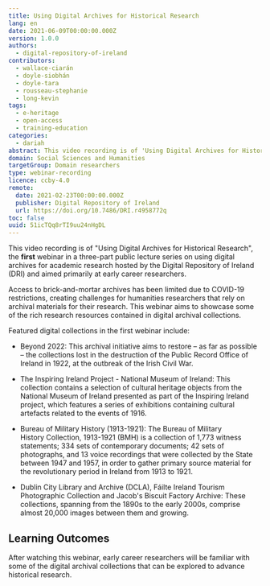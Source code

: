 ```yaml
---
title: Using Digital Archives for Historical Research
lang: en
date: 2021-06-09T00:00:00.000Z
version: 1.0.0
authors:
  - digital-repository-of-ireland
contributors:
  - wallace-ciarán
  - doyle-siobhán
  - doyle-tara
  - rousseau-stephanie
  - long-kevin
tags:
  - e-heritage
  - open-access
  - training-education
categories:
  - dariah
abstract: This video recording is of 'Using Digital Archives for Historical Research',  the first webinar in a three-part public lecture series hosted by the Digital   Repository of Ireland (DRI) aimed at early career researchers. The webinar showcases the rich research resources contained in digital archival   collections that can be used to advance historical research.
domain: Social Sciences and Humanities
targetGroup: Domain researchers
type: webinar-recording
licence: ccby-4.0
remote:
  date: 2021-02-23T00:00:00.000Z
  publisher: Digital Repository of Ireland
  url: https://doi.org/10.7486/DRI.r4958772q
toc: false
uuid: 51icTQq8rTI9uu24nHgDL
---
```


This video recording is of "Using Digital Archives for Historical Research", the **first** webinar in a three-part public lecture series on using digital archives for academic research hosted by the Digital Repository of Ireland (DRI) and aimed primarily at early career researchers.

Access to brick-and-mortar archives has been limited due to COVID-19 restrictions, creating challenges for humanities researchers that rely on archival materials for their research. This webinar aims to showcase some of the rich research resources contained in digital archival collections.

Featured digital collections in the first webinar include:

- Beyond 2022: This archival initiative aims to restore – as far as possible – the collections lost in the destruction of the Public Record Office of Ireland in 1922, at the outbreak of the Irish Civil War.

- The Inspiring Ireland Project - National Museum of Ireland: This collection contains a selection of cultural heritage objects from the National Museum of Ireland presented as part of the Inspiring Ireland project, which features a series of exhibitions containing cultural artefacts related to the events of 1916.

- Bureau of Military History (1913-1921): The Bureau of Military History Collection, 1913-1921 (BMH) is a collection of 1,773 witness statements; 334 sets of contemporary documents; 42 sets of photographs, and 13 voice recordings that were collected by the State between 1947 and 1957, in order to gather primary source material for the revolutionary period in Ireland from 1913 to 1921.

- Dublin City Library and Archive (DCLA), Fáilte Ireland Tourism Photographic Collection and Jacob's Biscuit Factory Archive: These collections, spanning from the 1890s to the early 2000s, comprise almost 20,000 images between them and growing.

## Learning Outcomes

After watching this webinar, early career researchers will be familiar with some of the digital archival collections that can be explored to advance historical research.

<ExternalResource
  title="Interested in learning more?"
  subtitle="Using Digital Archives for Historical Research"
  url="https://doi.org/10.7486/DRI.r4958772q"
/>
